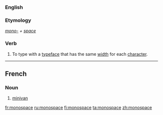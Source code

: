 {{wikipedia|dab=monospace}}

===English===

===Etymology===
''[[mono-]] + [[space]]''

===Verb===
{{en-verb|monospaces|monospacing|monospaced}}

# To type with a [[typeface]] that has the same [[width]] for each [[character]]. 


----
==French==

===Noun===
{{fr-noun|m}}

# [[minivan]]

[[fr:monospace]]
[[ru:monospace]]
[[fi:monospace]]
[[ta:monospace]]
[[zh:monospace]]